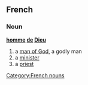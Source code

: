 ==French==
===Noun===
'''[[homme]] [[de]] [[Dieu]]'''

# a [[man of God]], a godly man
# a [[minister]]
# a [[priest]]

[[Category:French nouns]]